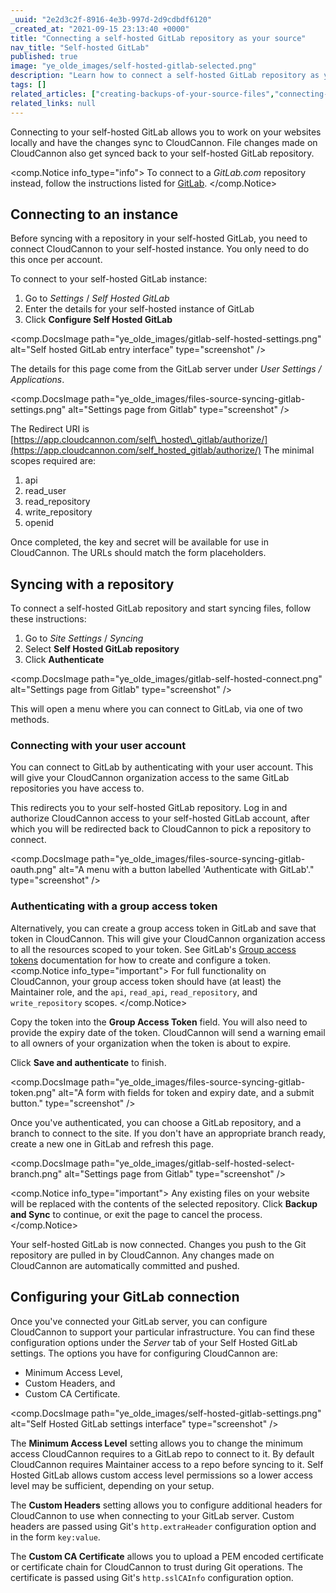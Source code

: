 ```yaml
---
_uuid: "2e2d3c2f-8916-4e3b-997d-2d9cdbdf6120"
_created_at: "2021-09-15 23:13:40 +0000"
title: "Connecting a self-hosted GitLab repository as your source"
nav_title: "Self-hosted GitLab"
published: true
image: "ye_olde_images/self-hosted-gitlab-selected.png"
description: "Learn how to connect a self-hosted GitLab repository as your source with CloudCannon."
tags: []
related_articles: ["creating-backups-of-your-source-files","connecting-a-gitlab-respository-as-your-source"]
related_links: null
---
```


Connecting to your self-hosted GitLab allows you to work on your websites locally and have the changes sync to CloudCannon. File changes made on CloudCannon also get synced back to your self-hosted GitLab repository.

<comp.Notice info_type="info">
  To connect to a *GitLab.com* repository instead, follow the instructions listed for [GitLab](/documentation/articles/connecting-a-gitlab-respository-as-your-source/).
</comp.Notice>

## Connecting to an instance
Before syncing with a repository in your self-hosted GitLab, you need to connect CloudCannon to your self-hosted instance. You only need to do this once per account.

To connect to your self-hosted GitLab instance:

1. Go to *Settings* / *Self Hosted GitLab*
2. Enter the details for your self-hosted instance of GitLab
3. Click **Configure Self Hosted GitLab**

<comp.DocsImage path="ye_olde_images/gitlab-self-hosted-settings.png" alt="Self hosted GitLab entry interface" type="screenshot" />

The details for this page come from the GitLab server under *User Settings / Applications*.

<comp.DocsImage path="ye_olde_images/files-source-syncing-gitlab-settings.png" alt="Settings page from Gitlab" type="screenshot" />

The Redirect URI is [https://app.cloudcannon.com/self\_hosted\_gitlab/authorize/](https://app.cloudcannon.com/self_hosted_gitlab/authorize/) The minimal scopes required are:

1. api
2. read\_user
3. read\_repository
4. write\_repository
5. openid

Once completed, the key and secret will be available for use in CloudCannon. The URLs should match the form placeholders.

## Syncing with a repository


To connect a self-hosted GitLab repository and start syncing files, follow these instructions:

1. Go to *Site Settings* / *Syncing*
2. Select **Self Hosted GitLab repository**
3. Click **Authenticate**

<comp.DocsImage path="ye_olde_images/gitlab-self-hosted-connect.png" alt="Settings page from Gitlab" type="screenshot" />


This will open a menu where you can connect to GitLab, via one of two methods.

### Connecting with your user account

You can connect to GitLab by authenticating with your user account. This will give your CloudCannon organization access to the same GitLab repositories you have access to.

This redirects you to your self-hosted GitLab repository. Log in and authorize CloudCannon access to your self-hosted GitLab account, after which you will be redirected back to CloudCannon to pick a repository to connect.

<comp.DocsImage path="ye_olde_images/files-source-syncing-gitlab-oauth.png" alt="A menu with a button labelled 'Authenticate with GitLab'." type="screenshot" />

### Authenticating with a group access token

Alternatively, you can create a group access token in GitLab and save that token in CloudCannon. This will give your CloudCannon organization access to all the resources scoped to your token.
See GitLab's [Group access tokens](https://docs.gitlab.com/ee/user/group/settings/group_access_tokens.html) documentation for how to create and configure a token.
<comp.Notice info_type="important">
  For full functionality on CloudCannon, your group access token should have (at least) the Maintainer role, and the `api`, `read_api`, `read_repository`, and `write_repository` scopes.
</comp.Notice>

Copy the token into the **Group Access Token** field. You will also need to provide the expiry date of the token. CloudCannon will send a warning email to all owners of your organization when the token is about to expire.


Click **Save and authenticate** to finish.

<comp.DocsImage path="ye_olde_images/files-source-syncing-gitlab-token.png" alt="A form with fields for token and expiry date, and a submit button." type="screenshot" />

Once you've authenticated, you can choose a GitLab repository, and a branch to connect to the site. If you don't have an appropriate branch ready, create a new one in GitLab and refresh this page.

<comp.DocsImage path="ye_olde_images/gitlab-self-hosted-select-branch.png" alt="Settings page from Gitlab" type="screenshot" />

<comp.Notice info_type="important">
  Any existing files on your website will be replaced with the contents of the selected repository. Click **Backup and Sync** to continue, or exit the page to cancel the process.
</comp.Notice>

Your self-hosted GitLab is now connected. Changes you push to the Git repository are pulled in by CloudCannon. Any changes made on CloudCannon are automatically committed and pushed.

## Configuring your GitLab connection

Once you've connected your GitLab server, you can configure CloudCannon to support your particular infrastructure. You can find these configuration options under the *Server* tab of your Self Hosted GitLab settings. The options you have for configuring CloudCannon are:

* Minimum Access Level,
* Custom Headers, and
* Custom CA Certificate.

<comp.DocsImage path="ye_olde_images/self-hosted-gitlab-settings.png" alt="Self Hosted GitLab settings interface" type="screenshot" />

The **Minimum Access Level** setting allows you to change the minimum
access CloudCannon requires to a GitLab repo to connect to it. By default
CloudCannon requires Maintainer access to a repo before syncing to it.
Self Hosted GitLab allows custom access level permissions so a lower
access level may be sufficient, depending on your setup.

The **Custom Headers** setting allows you to configure additional headers
for CloudCannon to use when connecting to your GitLab server. Custom
headers are passed using Git's `http.extraHeader` configuration option and in the
form `key:value`.

The **Custom CA Certificate** allows you to upload a PEM encoded
certificate or certificate chain for CloudCannon to trust during Git
operations. The certificate is passed using Git's `http.sslCAInfo`
configuration option.
